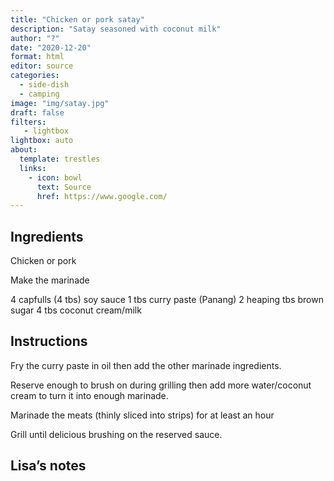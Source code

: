 ```yaml
---
title: "Chicken or pork satay"
description: "Satay seasoned with coconut milk"
author: "?"
date: "2020-12-20"
format: html
editor: source
categories:
  - side-dish
  - camping
image: "img/satay.jpg"
draft: false
filters:
   - lightbox
lightbox: auto
about:
  template: trestles
  links:
    - icon: bowl
      text: Source
      href: https://www.google.com/
---
```


## Ingredients

Chicken or pork 

Make the marinade 

4 capfulls (4 tbs) soy sauce 
1 tbs curry paste (Panang) 
2 heaping tbs brown sugar 
4 tbs coconut cream/milk 

## Instructions

Fry the curry paste in oil then add the other marinade ingredients. 

Reserve enough to brush on during grilling then add more water/coconut cream to turn it into enough marinade. 

Marinade the meats (thinly sliced into strips) for at least an hour 

Grill until delicious brushing on the reserved sauce. 

## Lisa's notes


